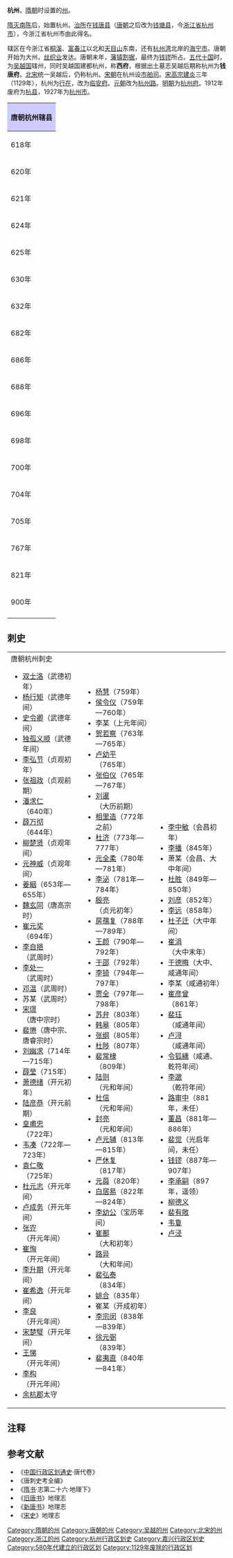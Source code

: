 '''杭州'''，[[隋朝|隋朝]]时设置的[[州|州]]。

[[隋灭南陈|隋灭南陈]]后，始置杭州。[[治所|治所]]在[[钱唐县|钱唐县]]（[[唐朝|唐朝]]之后改为[[钱塘县|钱塘县]]，今[[浙江省|浙江省]][[杭州市|杭州市]]），今浙江省杭州市由此得名。

辖区在今浙江省[[桐溪|桐溪]]、[[富春江|富春江]]以北和[[天目山|天目山]]东南，还有[[杭州湾|杭州湾]]北岸的[[海宁市|海宁市]]。唐朝开始为大州，[[丝织业|丝织业]]发达。唐朝末年，[[藩鎮割據|藩镇割据]]，最终为[[钱镠|钱镠]]所占。[[五代十国|五代十国]]时，为[[吴越国|吴越国]]辖州，同时吴越国建都杭州，称'''西府'''，根据出土墓志吴越后期称杭州为'''钱唐府'''。[[北宋|北宋]]统一吴越后，仍称杭州。[[宋朝|宋朝]]在杭州设[[市舶司|市舶司]]。[[宋高宗|宋高宗]][[建炎|建炎]]三年（1129年），杭州为[[行在|行在]]，改为[[临安府_(浙江)|临安府]]。[[元朝|元朝]]改为[[杭州路_(元朝)|杭州路]]。[[明朝|明朝]]为[[杭州府|杭州府]]。1912年废府为[[杭县|杭县]]，1927年为[[杭州市|杭州市]]。
{| align=center class="wikitable" style="width:600px; text-align:center"
|-
!colspan="2" style="background:#ccccff"|'''唐朝杭州辖县'''
|-
|618年||[[钱唐县|钱唐县]]、[[富阳县|富阳县]]、[[于潜县|于潜县]]、[[余杭县|余杭县]]、[[盐官县|盐官县]]、[[武康县|武康县]]
|-
|620年||[[钱唐县|钱唐县]]、[[富阳县|富阳县]]、[[于潜县|于潜县]]、[[余杭县|余杭县]]（[[盐官县|盐官县]]、[[武康县|武康县]]改属[[安州|安州]]）
|-
|621年||[[钱唐县|钱唐县]]（改为[[钱塘县|钱塘县]]）、[[富阳县|富阳县]]、[[于潜县|于潜县]]、[[余杭县|余杭县]]（新设[[新城县|新城县]]<ref name="#1">今[[浙江省|浙江省]][[富阳市|富阳市]][[新登镇|新登镇]]</ref>）
|-
|624年||[[钱塘县|钱塘县]]、[[富阳县|富阳县]]、[[余杭县|余杭县]]（[[于潜县|于潜县]]改属[[潜州|潜州]]，废除[[新城县|新城县]]）
|-
|625年||[[钱塘县|钱塘县]]、[[富阳县|富阳县]]、[[余杭县|余杭县]]（[[于潜县|于潜县]]来属）
|-
|630年||[[钱塘县|钱塘县]]<ref>改治今[[浙江省|浙江省]][[杭州市|杭州市]][[下城区|下城区]]</ref>、[[富阳县|富阳县]]、[[余杭县|余杭县]]、[[于潜县|于潜县]]（重设[[盐官县|盐官县]]）
|-
|632年||[[钱塘县|钱塘县]]<ref>改治今[[浙江省|浙江省]][[杭州市|杭州市]][[上城区|上城区]]</ref>、[[富阳县|富阳县]]、[[余杭县|余杭县]]、[[于潜县|于潜县]]、[[盐官县|盐官县]]
|-
|682年||[[钱塘县|钱塘县]]、[[富阳县|富阳县]]、[[余杭县|余杭县]]、[[于潜县|于潜县]]、[[盐官县|盐官县]]（新设[[新城县|新城县]]<ref name="#1"/>）
|-
|686年||[[钱塘县|钱塘县]]、[[富阳县|富阳县]]、[[余杭县|余杭县]]、[[于潜县|于潜县]]、[[盐官县|盐官县]]、[[新城县|新城县]]（新设[[紫溪县|紫溪县]]<ref>今[[浙江省|浙江省]][[临安市|临安市]][[潜川镇|潜川镇]]紫溪村</ref>）
|-
|688年||[[钱塘县|钱塘县]]、[[富阳县|富阳县]]、[[余杭县|余杭县]]、[[于潜县|于潜县]]、[[盐官县|盐官县]]、[[新城县|新城县]]、[[紫溪县|紫溪县]]（新设[[临安县|临安县]]<ref>今[[浙江省|浙江省]][[临安市|临安市]]临水路</ref>）
|-
|696年||[[钱塘县|钱塘县]]、[[富阳县|富阳县]]、[[余杭县|余杭县]]、[[于潜县|于潜县]]、[[盐官县|盐官县]]、[[新城县|新城县]]、[[紫溪县|紫溪县]]、[[临安县|临安县]]（新设[[武隆县|武隆县]]<ref>今[[浙江省|浙江省]][[临安市|临安市]][[昌化镇|昌化镇]]</ref>）
|-
|698年||[[钱塘县|钱塘县]]、[[富阳县|富阳县]]、[[余杭县|余杭县]]、[[于潜县|于潜县]]、[[盐官县|盐官县]]、[[新城县|新城县]]、[[紫溪县|紫溪县]]、[[临安县|临安县]]、[[武隆县|武隆县]]（改为[[武崇县|武崇县]]）
|-
|700年||[[钱塘县|钱塘县]]、[[富阳县|富阳县]]、[[余杭县|余杭县]]、[[于潜县|于潜县]]、[[盐官县|盐官县]]、[[新城县|新城县]]、[[紫溪县|紫溪县]]、[[临安县|临安县]]（废除[[武崇县|武崇县]]）
|-
|704年||[[钱塘县|钱塘县]]、[[富阳县|富阳县]]、[[余杭县|余杭县]]、[[于潜县|于潜县]]、[[盐官县|盐官县]]、[[新城县|新城县]]、[[紫溪县|紫溪县]]、[[临安县|临安县]]（重设[[武崇县|武崇县]]）
|-
|705年||[[钱塘县|钱塘县]]、[[富阳县|富阳县]]、[[余杭县|余杭县]]、[[于潜县|于潜县]]、[[盐官县|盐官县]]、[[新城县|新城县]]、[[紫溪县|紫溪县]]、[[临安县|临安县]]、[[武崇县|武崇县]]（改为[[唐山县|唐山县]]）
|-
|767年||[[钱塘县|钱塘县]]、[[富阳县|富阳县]]、[[余杭县|余杭县]]、[[于潜县|于潜县]]、[[盐官县|盐官县]]、[[新城县|新城县]]、[[临安县|临安县]]（废除[[唐山县|唐山县]]、[[紫溪县|紫溪县]]）
|-
|821年||[[钱塘县|钱塘县]]、[[富阳县|富阳县]]、[[余杭县|余杭县]]、[[于潜县|于潜县]]、[[盐官县|盐官县]]、[[新城县|新城县]]、[[临安县|临安县]]（重设[[唐山县|唐山县]]）
|-
|900年||[[钱塘县|钱塘县]]、[[富阳县|富阳县]]、[[余杭县|余杭县]]、[[于潜县|于潜县]]、[[盐官县|盐官县]]、[[新城县|新城县]]、[[临安县|临安县]]、[[唐山县|唐山县]]（[[桐庐县|桐庐县]]<ref>今[[浙江省|浙江省]][[桐庐县|桐庐县]][[桐君街道|桐君街道]]</ref>来属）
|-
|}
== 刺史 ==
{|
|valign=top|
;唐朝杭州刺史
*[[双士洛|双士洛]]（武德初年）
*[[杨行矩|杨行矩]]（武德年间）
*[[史令卿|史令卿]]（武德年间）
*[[独孤义顺|独孤义顺]]（武德年间）
*[[李弘节|李弘节]]（贞观初年）
*[[张祖政|张祖政]]（贞观前期）
*[[潘求仁|潘求仁]]（640年）
*[[薛万彻|薛万彻]]（644年）
*[[柳楚贤|柳楚贤]]（贞观年间）
*[[元神威|元神威]]（贞观年间）
*[[姜絪|姜絪]]（653年—655年）
*[[魏玄同|魏玄同]]（唐高宗时）
*[[崔元奖|崔元奖]]（694年）
*[[李自挹|李自挹]]（武周时）
*[[李处一|李处一]]（武周时）
*[[邓温|邓温]]（武周时）
*苏某（武周时）
*[[宋璟|宋璟]]（唐中宗时）
*[[裴惓|裴惓]]（唐中宗、唐睿宗时）
*[[刘幽求|刘幽求]]（714年—715年）
*[[薛莹|薛莹]]（715年）
*[[萧德绪|萧德绪]]（开元初年）
*[[陆彦恭|陆彦恭]]（开元前期）
*[[皇甫忠|皇甫忠]]（722年）
*[[韦凑|韦凑]]（722年—723年）
*[[袁仁敬|袁仁敬]]（725年）
*[[杜元志|杜元志]]（开元年间）
*[[卢成务|卢成务]]（开元年间）
*[[张㝏|张㝏]]（开元年间）
*[[崔恂|崔恂]]（开元年间）
*[[李升期|李升期]]（开元年间）
*[[崔希逸|崔希逸]]（开元年间）
*[[李良|李良]]（开元年间）
*[[宋楚璧|宋楚璧]]（开元年间）
*[[王悌|王悌]]（开元年间）
*[[李构|李构]]（开元年间）
*[[余杭郡|余杭郡]]太守
|valign=top|
*[[杨慧|杨慧]]（759年）
*[[侯令仪|侯令仪]]（759年—760年）
*李某（上元年间）
*[[贺若察|贺若察]]（763年—765年）
*[[卢幼平|卢幼平]]（765年）
*[[张伯仪|张伯仪]]（765年—767年）
*[[刘暹|刘暹]]（大历前期）
*[[相里造|相里造]]（772年之前）
*[[杜济|杜济]]（773年—777年）
*[[元全柔|元全柔]]（780年—781年）
*[[李泌|李泌]]（781年—784年）
*[[殷亮|殷亮]]（贞元初年）
*[[房孺复|房孺复]]（788年—789年）
*[[王颜|王颜]]（790年—792年）
*[[于邵|于邵]]（792年）
*[[李锜|李锜]]（794年—797年）
*[[贾全|贾全]]（797年—798年）
*[[苏弁|苏弁]]（803年）
*[[韩皋|韩皋]]（805年）
*[[张纲|张纲]]（805年）
*[[杜陟|杜陟]]（807年）
*[[裴常棣|裴常棣]]（809年）
*[[陆则|陆则]]（元和年间）
*[[杜信|杜信]]（元和年间）
*[[封亮|封亮]]（元和年间）
*[[卢元辅|卢元辅]]（813年—815年）
*[[严休复|严休复]]（817年）
*[[元藇|元藇]]（820年）
*[[白居易|白居易]]（822年—824年）
*[[李幼公|李幼公]]（宝历年间）
*[[崔鄯|崔鄯]]（大和初年）
*[[路异|路异]]（大和年间）
*[[裴弘泰|裴弘泰]]（834年）
*[[姚合|姚合]]（835年）
*崔某（开成初年）
*[[李宗闵|李宗闵]]（838年—839年）
*[[徐元弼|徐元弼]]（839年）
*[[裴夷直|裴夷直]]（840年—841年）
|valign=top|
*[[李中敏|李中敏]]（会昌初年）
*[[李播|李播]]（845年）
*萧某（会昌、大中年间）
*[[杜胜|杜胜]]（849年—850年）
*[[刘彦|刘彦]]（852年）
*[[李远|李远]]（858年）
*[[杜子迁|杜子迁]]（大中年间）
*[[崔涓|崔涓]]（大中末年）
*[[于德晦|于德晦]]（大中、咸通年间）
*李某（咸通初年）
*[[崔彦曾|崔彦曾]]（861年）
*[[裴珏|裴珏]]（咸通年间）
*[[卢浔|卢浔]]（咸通年间）
*[[令狐纁|令狐纁]]（咸通、乾符年间）
*[[李邈|李邈]]（乾符年间）
*[[路审中|路审中]]（881年，未任）
*[[董昌|董昌]]（881年—886年）
*[[裴觉|裴觉]]（光启年间，未任）
*[[钱镠|钱镠]]（887年—907年）
*[[李承嗣|李承嗣]]（897年，遥领）
*[[柳德义|柳德义]]
*[[裴有敞|裴有敞]]
*[[韦敻|韦敻]]
*[[卢泾|卢泾]]
|}
== 注释 ==
{{Reflist|2}}

==参考文献==
*《[[中国行政区划通史|中国行政区划通史]]·唐代卷》
*《唐刺史考全编》
*《[[隋书|隋书]]·志第二十六·地理下》
*《[[旧唐书|旧唐书]]》地理志
*《[[新唐书|新唐书]]》地理志
*《[[宋史|宋史]]》地理志

{{隋朝行政區劃|nocat}}
{{唐朝行政區劃|nocat}}
{{十國行政區劃|nocat}}
{{北宋行政区划|nocat}}
{{DEFAULTSORT:H}}
[[Category:隋朝的州|Category:隋朝的州]]
[[Category:唐朝的州|Category:唐朝的州]]
[[Category:吴越的州|Category:吴越的州]]
[[Category:北宋的州|Category:北宋的州]]
[[Category:浙江的州|Category:浙江的州]]
[[Category:杭州行政区划史|Category:杭州行政区划史]]
[[Category:嘉兴行政区划史|Category:嘉兴行政区划史]]
[[Category:580年代建立的行政区划|Category:580年代建立的行政区划]]
[[Category:1129年废除的行政区划|Category:1129年废除的行政区划]]